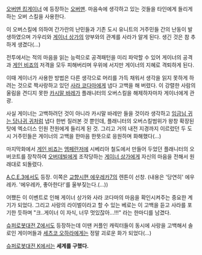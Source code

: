[[오버맨 킹게이너]] 에 등장하는 [[오버맨]].
마음속에 생각하고 있는 것들을 타인에게 들리게 하는 오버 스킬을 사용한다.

이 오버스킬에 의하여 간가란의 난민들과 기존 도시 유니트의 거주민들 간의 난동이 발생하였으며 가우리와 [[게이너 상가]]의 양부와의 관계를 사라가 알게 된다. 생긴 것은 참 추하게 생겼다(...)

전투에서는 적의 마음을 읽는 능력으로 공격패턴을 미리 파악할 수 있어 게이너의 공격과 [[게인 비죠]]의 저격을 모두 피해버리며 우위에 서지만 게이너의 지혜로 격퇴하게 된다.

이때 게이너가 사용한 방법은 다른 생각으로 머리를 가득 채워서 생각을 읽지 못하게 하려는 것으로 짝사랑하고 있던 [[사라 코다마]]에게 냅다 고백을 해 버렸다. 이 강렬한 사람의 울림을 견디지 못한 [[카시말 바레]]가 플래니터의 오버스킬을 해제하자마자 게이너에게 관광.

사실 게이너는 고백하려던 것이 아니라 카시말 바레만 들을 것이라 생각하고 [[임금님 귀는 당나귀 귀]]처럼 냅다 한번 질러본 것 뿐인데, 플래니터의 오버스킬범위가 왕창 확장된 탓에 엑소더스 인원 전원에게 들리게 된 것. 그리고 거의 내전 지경까지 이르렀던 두 도시 거주민들은 게이너의 고백을 한마음 한뜻으로 응원하며 화해했다(...)

마지막화에서 [[게인 비죠]]는 [[엠페란저]]에 시베리아 철도에서 만들어 두었던 플래니터의 오버코트를 장착하여 [[오버데빌]]에게 조작당하는 [[게이너 상가]]에게 자신의 마음을 전해서 원래대로 되돌렸다.


[[A.C.E.3]]에서도 등장. 이쪽은 [[교향시편 에우레카7]]의 렌튼이 선창. (내용은 '당연히' 에우레카. '에우레카, 좋아한다!'를 울부짖는다.(...))

어쨌든 이 이벤트로 인해 게이너 상가와 사라 코다마의 마음을 확인시켜주는 중요한 계기가 되었다. 그리고 사랑의 라이벌이라고 할 수 있는 베로는 이 고백을 듣고 사라를 포기한 듯하며 "크..게이너 이 자식, 너무 멋있잖아...!!!" 라는 한마디를 남겼다.

[[슈퍼로봇대전 Z]]에서도 등장하는데 이땐 커플인 캐릭터들이 동시에 사랑을 고백해서 솔로인 게이머들과 [[세츠코 오하라]]에게는 정말 괴로운 화가 되었다(...) 

[[슈퍼로봇대전 K]]에서는 '''세계를 구했다.'''

